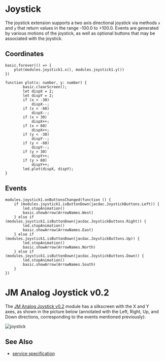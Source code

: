 # Joystick

The joystick extension supports a two axis directional joystick
via methods `x` and `y` that return values in the range  -100.0 to +100.0.
Events are generated by various motions of the joystick, as well 
as optional buttons that may be associated with the joystick.

## Coordinates

```blocks
basic.forever(() => {
    plot(modules.joystick1.x(), modules.joystick1.y())
})

function plot(x: number, y: number) {
        basic.clearScreen();
        let dispX = 2;
        let dispY = 2;
        if (x < -30)
            dispX--;
        if (x < -60)
            dispX--;
        if (x > 30)
            dispX++;
        if (x > 60)
            dispX++;
        if (y < -30)
            dispY--;
        if (y < -60)
            dispY--;
        if (y > 30)
            dispY++;
        if (y > 60)
            dispY++;
        led.plot(dispX, dispY);
}

```

## Events

```blocks
modules.joystick1.onButtonsChanged(function () {
    if (modules.joystick1.isButtonDown(jacdac.JoystickButtons.Left)) {
        led.stopAnimation()
        basic.showArrow(ArrowNames.West)
    } else if (modules.joystick1.isButtonDown(jacdac.JoystickButtons.Right)) {
        led.stopAnimation()
        basic.showArrow(ArrowNames.East)
    } else if (modules.joystick1.isButtonDown(jacdac.JoystickButtons.Up)) {
        led.stopAnimation()
        basic.showArrow(ArrowNames.North)
    } else if (modules.joystick1.isButtonDown(jacdac.JoystickButtons.Down)) {
        led.stopAnimation()
        basic.showArrow(ArrowNames.South)
    }
})
```

# JM Analog Joystick v0.2

The [JM Analog Joystick v0.2](/devices/microsoft/research/jmanalogjoystick44v02) module has a silkscreen
with the X and Y axes, as shown in the picture below (annotated with the Left, Right, Up, and Down 
directions, corresponding to the events mentioned
previously):

![joystick](./joystick.png)



## See Also

- [service specification](/services/joystick/)
